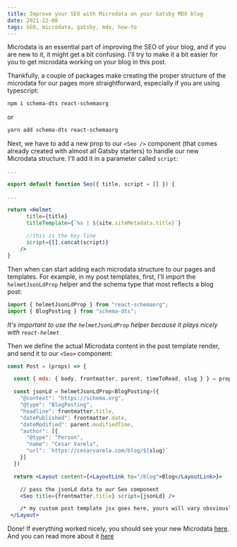 ```yaml
---
title: Improve your SEO with Microdata on your Gatsby MDX blog
date: 2021-22-08
tags: SEO, microdata, gatsby, mdx, how-to
---
```

Microdata is an essential part of improving the SEO of your blog, and if you are new to it, it might get a bit confusing. I'll try to make it a bit easier for you to get microdata working on your blog in this post.

Thankfully, a couple of packages make creating the proper structure of the microdata for our pages more straightforward, especially if you are using typescript:

```sh
npm i schema-dts react-schemaorg
```
or
```sh
yarn add schema-dts react-schemaorg
```
Next, we have to add a new prop to our `<Seo />` component (that comes already created with almost all Gatsby starters) to handle our new Microdata structure. I'll add it in a parameter called `script`:

```jsx title=Seo.js
...

export default function Seo({ title, script = [] }) {

...

return <Helmet
      title={title}
      titleTemplate={`%s | ${site.siteMetadata.title}`}
      
      //this is the key line
      script={[].concat(script)}
    />
}
```
Then when can start adding each microdata structure to our pages and templates. For example, in my post templates, first, I'll import the `helmetJsonLdProp` helper and the schema type that most reflects a blog post:

```jsx
import { helmetJsonLdProp } from "react-schemaorg";
import { BlogPosting } from "schema-dts";
```
*It's important to use the `helmetJsonLdProp` helper because it plays nicely with `react-helmet`*

Then we define the actual Microdata content in the post template render, and send it to our `<Seo>` component:

```jsx
const Post = (props) => {

  const { mdx: { body, frontmatter, parent, timeToRead, slug } } = props.data

  const jsonLd = helmetJsonLdProp<BlogPosting>({
    "@context": "https://schema.org",
    "@type": "BlogPosting",
    "headline": frontmatter.title,
    "datePublished": frontmatter.date,
    "dateModified": parent.modifiedTime,
    "author": [{
      "@type": "Person",
      "name": "Cesar Varela",
      "url": `https://cesarvarela.com/blog/${slug}`
    }]
  })

  return <Layout content={<LayoutLink to="/blog">Blog</LayoutLink>}>

    // pass the jsonLd data to our Seo component
    <Seo title={frontmatter.title} script={jsonLd} />

	/* my custom post template jsx goes here, yours will vary obsviously  */
 </Layout>
```

Done! If everything worked nicely, you should see your new Microdata [here](https://validator.schema.org/). And you can read more about it [here](https://schema.org/docs/gs.html#microdata_how)